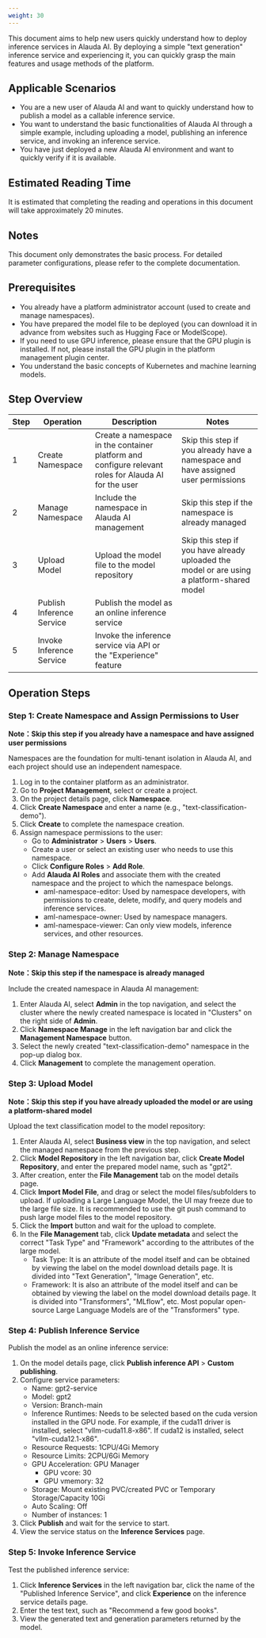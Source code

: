 ```yaml
---
weight: 30
---
```


This document aims to help new users quickly understand how to deploy inference services in Alauda AI. By deploying a simple "text generation" inference service and experiencing it, you can quickly grasp the main features and usage methods of the platform.

## Applicable Scenarios
+ You are a new user of Alauda AI and want to quickly understand how to publish a model as a callable inference service.
+ You want to understand the basic functionalities of Alauda AI through a simple example, including uploading a model, publishing an inference service, and invoking an inference service.
+ You have just deployed a new Alauda AI environment and want to quickly verify if it is available.

## Estimated Reading Time
It is estimated that completing the reading and operations in this document will take approximately 20 minutes.

## Notes
This document only demonstrates the basic process. For detailed parameter configurations, please refer to the complete documentation.

## Prerequisites
+ You already have a platform administrator account (used to create and manage namespaces).
+ You have prepared the model file to be deployed (you can download it in advance from websites such as Hugging Face or ModelScope).
+ If you need to use GPU inference, please ensure that the GPU plugin is installed. If not, please install the GPU plugin in the platform management plugin center.
+ You understand the basic concepts of Kubernetes and machine learning models.

## Step Overview
| Step | Operation | Description | Notes |
| --- | --- | --- | --- |
| 1 | Create Namespace | Create a namespace in the container platform and configure relevant roles for Alauda AI for the user | Skip this step if you already have a namespace and have assigned user permissions |
| 2 | Manage Namespace | Include the namespace in Alauda AI management | Skip this step if the namespace is already managed |
| 3 | Upload Model | Upload the model file to the model repository | Skip this step if you have already uploaded the model or are using a platform-shared model |
| 4 | Publish Inference Service | Publish the model as an online inference service |
| 5 | Invoke Inference Service | Invoke the inference service via API or the "Experience" feature |

## Operation Steps
### Step 1: Create Namespace and Assign Permissions to User
**Note：Skip this step if you already have a namespace and have assigned user permissions**

Namespaces are the foundation for multi-tenant isolation in Alauda AI, and each project should use an independent namespace.

1. Log in to the container platform as an administrator.
2. Go to **Project Management**, select or create a project.
3. On the project details page, click **Namespace**.
4. Click **Create Namespace** and enter a name (e.g., "text-classification-demo").
5. Click **Create** to complete the namespace creation.
6. Assign namespace permissions to the user:
   - Go to **Administrator** > **Users** > **Users**.
   - Create a user or select an existing user who needs to use this namespace.
   - Click **Configure Roles** > **Add Role**.
   - Add **Alauda AI Roles** and associate them with the created namespace and the project to which the namespace belongs.
     - aml-namespace-editor: Used by namespace developers, with permissions to create, delete, modify, and query models and inference services.
     - aml-namespace-owner: Used by namespace managers.
     - aml-namespace-viewer: Can only view models, inference services, and other resources.

### Step 2: Manage Namespace
**Note：Skip this step if the namespace is already managed**

Include the created namespace in Alauda AI management:

1. Enter Alauda AI, select **Admin** in the top navigation, and select the cluster where the newly created namespace is located in "Clusters" on the right side of **Admin**.
2. Click **Namespace Manage** in the left navigation bar and click the **Management Namespace** button.
3. Select the newly created "text-classification-demo" namespace in the pop-up dialog box.
4. Click **Management** to complete the management operation.

### Step 3: Upload Model
**Note：Skip this step if you have already uploaded the model or are using a platform-shared model**

Upload the text classification model to the model repository:

1. Enter Alauda AI, select **Business view** in the top navigation, and select the managed namespace from the previous step.
2. Click **Model Repository** in the left navigation bar, click **Create Model Repository**, and enter the prepared model name, such as "gpt2".
3. After creation, enter the **File Management** tab on the model details page.
4. Click **Import Model File**, and drag or select the model files/subfolders to upload. If uploading a Large Language Model, the UI may freeze due to the large file size. It is recommended to use the git push command to push large model files to the model repository.
5. Click the **Import** button and wait for the upload to complete.
6. In the **File Management** tab, click **Update metadata** and select the correct "Task Type" and "Framework" according to the attributes of the large model.
   - Task Type: It is an attribute of the model itself and can be obtained by viewing the label on the model download details page. It is divided into "Text Generation", "Image Generation", etc.
   - Framework: It is also an attribute of the model itself and can be obtained by viewing the label on the model download details page. It is divided into "Transformers", "MLflow", etc. Most popular open-source Large Language Models are of the "Transformers" type.

### Step 4: Publish Inference Service
Publish the model as an online inference service:

1. On the model details page, click **Publish inference API** > **Custom publishing**.
2. Configure service parameters:
   - Name: gpt2-service
   - Model: gpt2
   - Version: Branch-main
   - Inference Runtimes: Needs to be selected based on the cuda version installed in the GPU node. For example, if the cuda11 driver is installed, select "vllm-cuda11.8-x86". If cuda12 is installed, select "vllm-cuda12.1-x86".
   - Resource Requests: 1CPU/4Gi Memory
   - Resource Limits: 2CPU/6Gi Memory
   - GPU Acceleration: GPU Manager
     - GPU vcore: 30
     - GPU vmemory: 32
   - Storage: Mount existing PVC/created PVC or Temporary Storage/Capacity 10Gi
   - Auto Scaling: Off
   - Number of instances: 1
3. Click **Publish** and wait for the service to start.
4. View the service status on the **Inference Services** page.

### Step 5: Invoke Inference Service
Test the published inference service:

1. Click **Inference Services** in the left navigation bar, click the name of the "Published Inference Service", and click **Experience** on the inference service details page.
2. Enter the test text, such as "Recommend a few good books".
3. View the generated text and generation parameters returned by the model.
